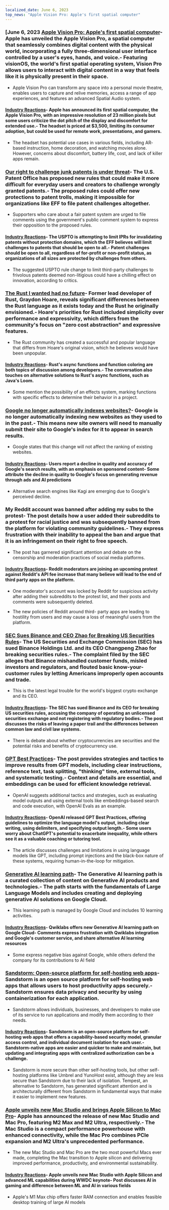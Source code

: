 ```yaml
---
localized_date: June 6, 2023
top_news: "Apple Vision Pro: Apple's first spatial computer"
---
```




<CallToAction />

<Steps>

### [June 6, 2023 [Apple Vision Pro: Apple's first spatial computer](https://www.apple.com/newsroom/2023/06/introducing-apple-vision-pro/)- Apple has unveiled the Apple Vision Pro, a spatial computer that seamlessly combines digital content with the physical world, incorporating a fully three-dimensional user interface controlled by a user's eyes, hands, and voice.- Featuring visionOS, the world's first spatial operating system, Vision Pro allows users to interact with digital content in a way that feels like it is physically present in their space.

- Apple Vision Pro can transform any space into a personal movie theatre, enables users to capture and relive memories, access a range of app experiences, and features an advanced Spatial Audio system.

#### [Industry Reactions](http://news.ycombinator.com/item?id=36201593)- Apple has announced its first spatial computer, the Apple Vision Pro, with an impressive resolution of 23 million pixels but some users criticize the dot pitch of the display and discomfort for extended use.- The headset is priced at $3,500, limiting its consumer adoption, but could be used for remote work, presentations, and gamers.

- The headset has potential use cases in various fields, including AR‐based instruction, home decoration, and watching movies alone. However, concerns about discomfort, battery life, cost, and lack of killer apps remain.

### [Our right to challenge junk patents is under threat](https://www.eff.org/deeplinks/2023/06/our-right-challenge-junk-patents-under-threat)- The U.S. Patent Office has proposed new rules that could make it more difficult for everyday users and creators to challenge wrongly granted patents.- The proposed rules could offer new protections to patent trolls, making it impossible for organizations like EFF to file patent challenges altogether.

- Supporters who care about a fair patent system are urged to file comments using the government's public comment system to express their opposition to the proposed rules.

#### [Industry Reactions](http://news.ycombinator.com/item?id=36198329)- The USPTO is attempting to limit IPRs for invalidating patents without protection domains, which the EFF believes will limit challenges to patents that should be open to all.- Patent challenges should be open to all, regardless of for-profit or non-profit status, as organizations of all sizes are protected by challenges from others.

- The suggested USPTO rule change to limit third-party challenges to frivolous patents deemed non-litigious could have a chilling effect on innovation, according to critics.

### [The Rust I wanted had no future](https://graydon2.dreamwidth.org/307291.html)- Former lead developer of Rust, Graydon Hoare, reveals significant differences between the Rust language as it exists today and the Rust he originally envisioned.- Hoare's priorities for Rust included simplicity over performance and expressivity, which differs from the community's focus on "zero cost abstraction" and expressive features.

- The Rust community has created a successful and popular language that differs from Hoare's original vision, which he believes would have been unpopular.

#### [Industry Reactions](http://news.ycombinator.com/item?id=36193326)- Rust's async functions and function coloring are both topics of discussion among developers.- The conversation also touches on alternative solutions to Rust's async functions, such as Java's Loom.

- Some mention the possibility of an effects system, marking functions with specific effects to determine their behavior in a project.

### [Google no longer automatically indexes websites?](https://natehoffelder.com/blog/google-no-longer-automatically-indexes-websites-wtf/)- Google is no longer automatically indexing new websites as they used to in the past.- This means new site owners will need to manually submit their site to Google's index for it to appear in search results.

- Google states that this change will not affect the ranking of existing websites.

#### [Industry Reactions](http://news.ycombinator.com/item?id=36195600)- Users report a decline in quality and accuracy of Google's search results, with an emphasis on sponsored content- Some attribute the decline in quality to Google's focus on generating revenue through ads and AI predictions

- Alternative search engines like Kagi are emerging due to Google's perceived decline.

### My Reddit account was banned after adding my subs to the protest- The post details how a user added their subreddits to a protest for racial justice and was subsequently banned from the platform for violating community guidelines.- They express frustration with their inability to appeal the ban and argue that it is an infringement on their right to free speech.

- The post has garnered significant attention and debate on the censorship and moderation practices of social media platforms.

#### [Industry Reactions](http://news.ycombinator.com/item?id=36192312)- Reddit moderators are joining an upcoming protest against Reddit's API fee increase that many believe will lead to the end of third party apps on the platform.

- One moderator's account was locked by Reddit for suspicious activity after adding their subreddits to the protest list, and their posts and comments were subsequently deleted.

- The new policies of Reddit around third- party apps are leading to hostility from users and may cause a loss of meaningful users from the platform.

### [SEC Sues Binance and CEO Zhao for Breaking US Securities Rules](https://www.bloomberg.com/news/articles/2023-06-05/sec-sues-binance-and-ceo-zhao-for-breaking-us-securities-rules)- The US Securities and Exchange Commission (SEC) has sued Binance Holdings Ltd. and its CEO Changpeng Zhao for breaking securities rules.- The complaint filed by the SEC alleges that Binance mishandled customer funds, misled investors and regulators, and flouted basic know-your-customer rules by letting Americans improperly open accounts and trade.

- This is the latest legal trouble for the world's biggest crypto exchange and its CEO.

#### [Industry Reactions](http://news.ycombinator.com/item?id=36197353)- The SEC has sued Binance and its CEO for breaking US securities rules, accusing the company of operating an unlicensed securities exchange and not registering with regulatory bodies.- The post discusses the risks of leaving a paper trail and the differences between common law and civil law systems.

- There is debate about whether cryptocurrencies are securities and the potential risks and benefits of cryptocurrency use.

### [GPT Best Practices](https://platform.openai.com/docs/guides/gpt-best-practices)- The post provides strategies and tactics to improve results from GPT models, including clear instructions, reference text, task splitting, "thinking" time, external tools, and systematic testing.- Context and details are essential, and embeddings can be used for efficient knowledge retrieval.

- OpenAI suggests additional tactics and strategies, such as evaluating model outputs and using external tools like embeddings-based search and code execution, with OpenAI Evals as an example.

#### [Industry Reactions](http://news.ycombinator.com/item?id=36197291)- OpenAI released GPT Best Practices, offering guidelines to optimize the language model's output, including clear writing, using delimiters, and specifying output length.- Some users worry about ChatGPT's potential to exacerbate inequality, while others see it as a valuable coaching or tutoring tool.

- The article discusses challenges and limitations in using language models like GPT, including prompt injections and the black-box nature of these systems, requiring human-in-the-loop for mitigation.

### [Generative AI learning path](https://www.cloudskillsboost.google/paths/118)- The Generative AI learning path is a curated collection of content on Generative AI products and technologies.- The path starts with the fundamentals of Large Language Models and includes creating and deploying generative AI solutions on Google Cloud.

- This learning path is managed by Google Cloud and includes 10 learning activities.

#### [Industry Reactions](http://news.ycombinator.com/item?id=36192195)- Qwiklabs offers new Generative AI learning path on Google Cloud- Comments express frustration with Qwiklabs integration and Google's customer service, and share alternative AI learning resources

- Some express negative bias against Google, while others defend the company for its contributions to AI field

### [Sandstorm: Open-source platform for self-hosting web apps](https://sandstorm.io/)- Sandstorm is an open source platform for self-hosting web apps that allows users to host productivity apps securely.- Sandstorm ensures data privacy and security by using containerization for each application.

- Sandstorm allows individuals, businesses, and developers to make use of its service to run applications and modify them according to their needs.

#### [Industry Reactions](http://news.ycombinator.com/item?id=36192777)- Sandstorm is an open-source platform for self-hosting web apps that offers a capability-based security model, granular access control, and individual document isolation for each user.- Sandstorm-native apps are easier and quicker to make and maintain, but updating and integrating apps with centralized authorization can be a challenge.

- Sandstorm is more secure than other self-hosting tools, but other self-hosting platforms like Umbrel and YunoHost exist, although they are less secure than Sandstorm due to their lack of isolation. Tempest, an alternative to Sandstorm, has generated significant attention and is architecturally different from Sandstorm in fundamental ways that make it easier to implement new features.

### [Apple unveils new Mac Studio and brings Apple Silicon to Mac Pro](https://www.apple.com/newsroom/2023/06/apple-unveils-new-mac-studio-and-brings-apple-silicon-to-mac-pro/)- Apple has announced the release of new Mac Studio and Mac Pro, featuring M2 Max and M2 Ultra, respectively.- The Mac Studio is a compact performance powerhouse with enhanced connectivity, while the Mac Pro combines PCIe expansion and M2 Ultra's unprecedented performance.

- The new Mac Studio and Mac Pro are the two most powerful Macs ever made, completing the Mac transition to Apple silicon and delivering improved performance, productivity, and environmental sustainability.

#### [Industry Reactions](http://news.ycombinator.com/item?id=36199639)- Apple unveils new Mac Studio with Apple Silicon and advanced ML capabilities during WWDC keynote- Post discusses AI in gaming and difference between ML and AI in various fields

- Apple's M1 Max chip offers faster RAM connection and enables feasible desktop training of large AI models

</Steps>
